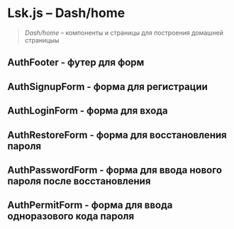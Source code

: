 

<Meta
  title="dash/home"
/>


# Lsk.js – Dash/home

> *Dash/home* – компоненты и страницы для построения домашней страницыы


## AuthFooter - футер для форм
<Canvas>
  <Story name="<AuthFooter>">
    <AuthFooter />
  </Story>
</Canvas> 

## AuthSignupForm - форма для регистрации
<Canvas>
  <Story name="<AuthSignupForm>">
    <AuthSignupForm />
  </Story>
</Canvas>

 ## AuthLoginForm - форма для входа
<Canvas>
  <Story name="<AuthLoginForm>">
    <AuthLoginForm />
  </Story>
</Canvas>


## AuthRestoreForm - форма для восстановления пароля
<Canvas>
  <Story name="<AuthRestoreForm>">
    <AuthRestoreForm />
  </Story>
</Canvas>

## AuthPasswordForm - форма для ввода нового пароля после восстановления
<Canvas>
  <Story name="<AuthPasswordForm>">
    <AuthPasswordForm />
  </Story>
</Canvas>

## AuthPermitForm - форма для ввода одноразового кода пароля
<Canvas>
  <Story name="<AuthPermitForm>">
    <AuthPermitForm />
  </Story>
</Canvas> 
